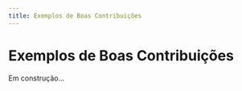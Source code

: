 ---
title: Exemplos de Boas Contribuições
---

# Exemplos de Boas Contribuições

Em construção... 